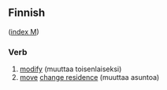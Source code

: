 ==Finnish==
([[Wiktionary:Finnish_index_m|index M]])

===Verb===

# [[modify]] (muuttaa toisenlaiseksi)
# [[move]] [[change residence]] (muuttaa asuntoa)